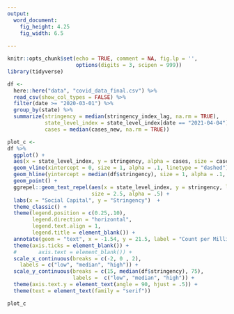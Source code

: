 ```yaml
---
output:
  word_document:
    fig_height: 4.25
    fig_width: 6.5
    
---
```


```r
knitr::opts_chunk$set(echo = TRUE, comment = NA, fig.lp = '',
                      options(digits = 3, scipen = 999))
library(tidyverse)
```

```r
df <- 
  here::here("data", "covid_data_final.csv") %>% 
  read_csv(show_col_types = FALSE) %>% 
  filter(date >= "2020-03-01") %>% 
  group_by(state) %>% 
  summarize(stringency = median(stringency_index_lag, na.rm = TRUE),
            state_level_index = state_level_index[date == "2021-04-04"],
            cases = median(cases_new, na.rm = TRUE))
```


```r
plot_c <-
df %>% 
  ggplot() + 
  aes(x = state_level_index, y = stringency, alpha = cases, size = cases, label = state) + 
  geom_vline(xintercept = 0, size = 1, alpha = .1, linetype = "dashed") +
  geom_hline(yintercept = median(df$stringency), size = 1, alpha = .1, linetype = "dashed") +
  geom_point() +
  ggrepel::geom_text_repel(aes(x = state_level_index, y = stringency, label = state, family = "serif"),
                           size = 2.5, alpha = .5) + 
  labs(x = "Social Capital", y = "Stringency")  +
  theme_classic() +
  theme(legend.position = c(0.25,.10), 
        legend.direction = "horizontal", 
        legend.text.align = 1,
        legend.title = element_blank()) +
  annotate(geom = "text", x = -1.54, y = 21.5, label = "Count per Million", family = "serif") +
  theme(axis.ticks = element_blank()) +
  #       axis.text = element_blank()) +
  scale_x_continuous(breaks = c(-2, 0 , 2),
    labels = c("low", "median", "high")) + 
  scale_y_continuous(breaks = c(15, median(df$stringency), 75),
                     labels =  c("low", "median", "high")) +
  theme(axis.text.y = element_text(angle = 90, hjust = .5)) +
  theme(text = element_text(family = "serif"))
```

```r
plot_c
```

